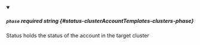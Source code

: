 
<details className="config-field" data-expandable="false" open>
<summary>

##### `phase` <span className="config-field-required" data-required="false">required</span> <span className="config-field-type">string</span> <span className="config-field-default"></span> <span className="config-field-enum"></span> {#status-clusterAccountTemplates-clusters-phase}

Status holds the status of the account in the target cluster

</summary>



</details>
